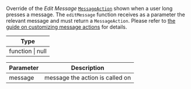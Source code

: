 Override of the *Edit Message* [`MessageAction`](/reactnative/object-types/message-action) shown when a user long presses a message.
The `editMessage` function receives as a parameter the relevant message and must return a `MessageAction`.
Please refer to [the guide on customizing message actions](/reactnative/guides/customize-message-actions) for details.

| Type |
| - |
| function \| null |

| Parameter | Description |
| - | - |
| message	| message the action is called on |
